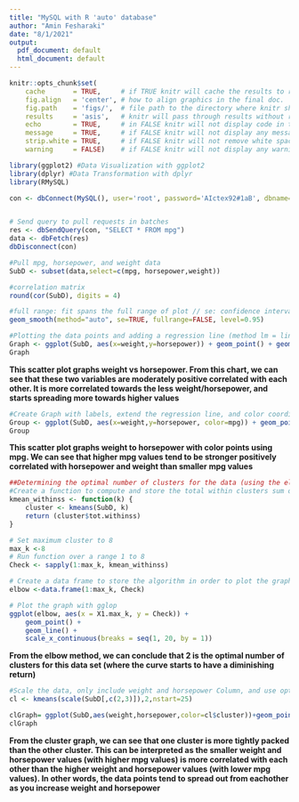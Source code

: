 ```yaml
---
title: "MySQL with R 'auto' database"
author: "Amin Fesharaki"
date: "8/1/2021"
output:
  pdf_document: default
  html_document: default
---
```


```r
knitr::opts_chunk$set(
    cache       = TRUE,     # if TRUE knitr will cache the results to reuse in future knits
    fig.align   = 'center', # how to align graphics in the final doc. 'left', 'right', 'center'
    fig.path    = 'figs/',  # file path to the directory where knitr shall store the graphics files
    results     = 'asis',   # knitr will pass through results without reformatting them
    echo        = TRUE,     # in FALSE knitr will not display code in the code chunk above it's results
    message     = TRUE,     # if FALSE knitr will not display any messages generated by code
    strip.white = TRUE,     # if FALSE knitr will not remove white spaces at the beg or end of code chunk
    warning     = FALSE)    # if FALSE knitr will not display any warning messages in the final document
```

```r
library(ggplot2) #Data Visualization with ggplot2
library(dplyr) #Data Transformation with dplyr
library(RMySQL)

```

```r
con <- dbConnect(MySQL(), user='root', password='AIctex92#1aB', dbname='auto', host='localhost')


# Send query to pull requests in batches
res <- dbSendQuery(con, "SELECT * FROM mpg")
data <- dbFetch(res)
dbDisconnect(con)

```



```r
#Pull mpg, horsepower, and weight data
SubD <- subset(data,select=c(mpg, horsepower,weight))

#correlation matrix
round(cor(SubD), digits = 4)
```


```r

#full range: fit spans the full range of plot // se: confidence interval is displayed around smooth // level: confidence interval is established at 95%
geom_smooth(method="auto", se=TRUE, fullrange=FALSE, level=0.95)

#Plotting the data points and adding a regression line (method lm = linear model)
Graph <- ggplot(SubD, aes(x=weight,y=horsepower)) + geom_point() + geom_smooth(method=lm) + labs(title="Weight to Horsepower", x ="weight", y = "horsepower") #Adding Labels
Graph

```
**This scatter plot graphs weight vs horsepower. From this chart, we can see that these two variables are moderately positive correlated with each other. It is more correlated towards the less weight/horsepower, and starts spreading more towards higher values**

```r
#Create Graph with labels, extend the regression line, and color coordinate the 'Likes'
Group <- ggplot(SubD, aes(x=weight,y=horsepower, color=mpg)) + geom_point() + geom_smooth(method=lm, se =FALSE, fullrange=TRUE) + labs(title="Weight to Horsepower", x ="weight", y = "horsepower")
Group
```
**This scatter plot graphs weight to horsepower with color points using mpg. We can see that higher mpg values tend to be stronger positively correlated with horsepower and weight than smaller mpg values**

```r
##Determining the optimal number of clusters for the data (using the elbow method)##
#Create a function to compute and store the total within clusters sum of squares
kmean_withinss <- function(k) {
    cluster <- kmeans(SubD, k)
    return (cluster$tot.withinss)
}

# Set maximum cluster to 8
max_k <-8 
# Run function over a range 1 to 8
Check <- sapply(1:max_k, kmean_withinss)

# Create a data frame to store the algorithm in order to plot the graph
elbow <-data.frame(1:max_k, Check)

# Plot the graph with gglop
ggplot(elbow, aes(x = X1.max_k, y = Check)) +
    geom_point() +
    geom_line() +
    scale_x_continuous(breaks = seq(1, 20, by = 1))
```

**From the elbow method, we can conclude that 2 is the optimal number of clusters for this data set (where the curve starts to have a diminishing return)**


```r
#Scale the data, only include weight and horsepower Column, and use optimal number of clusters (2). Calculate k-means with 25 different random starting assignments
cl <- kmeans(scale(SubD[,c(2,3)]),2,nstart=25)

clGraph= ggplot(SubD,aes(weight,horsepower,color=cl$cluster))+geom_point() 
clGraph
```
**From the cluster graph, we can see that one cluster is more tightly packed than the other cluster. This can be interpreted as the smaller weight and horsepower values (with higher mpg values) is more correlated with each other than the higher weight and horsepower values (with lower mpg values). In other words, the data points tend to spread out from eachother as you increase weight and horsepower** 